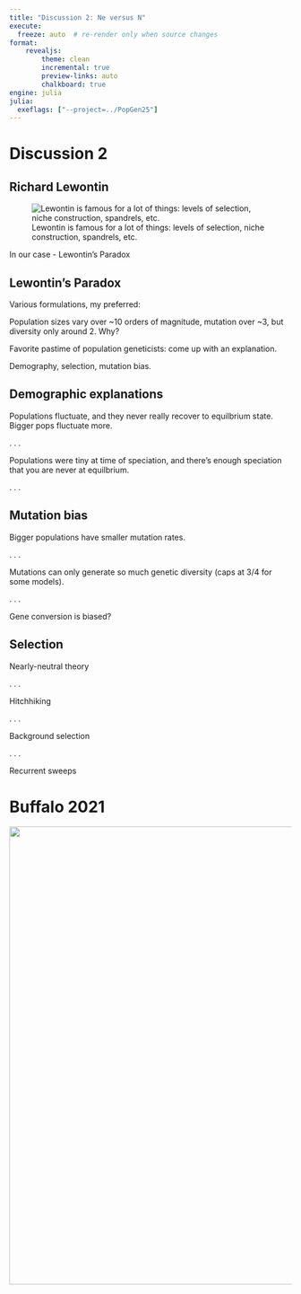 ```yaml
---
title: "Discussion 2: Ne versus N"
execute:
  freeze: auto  # re-render only when source changes
format: 
    revealjs:
        theme: clean
        incremental: true
        preview-links: auto
        chalkboard: true
engine: julia
julia:
  exeflags: ["--project=../PopGen25"]
---
```


# Discussion 2

## Richard Lewontin

![Lewontin is famous for a lot of things: levels of selection, niche construction, spandrels, etc.](images/paste-1.jpeg)

In our case - Lewontin's Paradox

## Lewontin's Paradox

Various formulations, my preferred:

Population sizes vary over \~10 orders of magnitude, mutation over \~3, but diversity only around 2. Why?

Favorite pastime of population geneticists: come up with an explanation.

Demography, selection, mutation bias.

## Demographic explanations

Populations fluctuate, and they never really recover to equilbrium state. Bigger pops fluctuate more.

. . .

Populations were tiny at time of speciation, and there's enough speciation that you are never at equilbrium.

. . .

## Mutation bias

Bigger populations have smaller mutation rates.

. . .

Mutations can only generate so much genetic diversity (caps at 3/4 for some models).

. . .

Gene conversion is biased?

## Selection

Nearly-neutral theory

. . .

Hitchhiking

. . .

Background selection

. . .

Recurrent sweeps

# Buffalo 2021

![](images/paste-2.jpeg){width="816"}